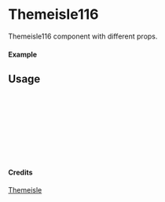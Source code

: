 
<Meta of={Themeisle116} title="Themeisle/Themeisle116" />

# Themeisle116

Themeisle116 component with different props.

#### Example

<Canvas of={Themeisle116.Primary} />

## Usage

```ts
import { Themeisle116 } from "yadl-ui";

const Example = () => {
  return (
      <Themeisle116 />
  );
};

export default Example;
```

#### Credits
[Themeisle](https://themeisle.com/illustrations/)
